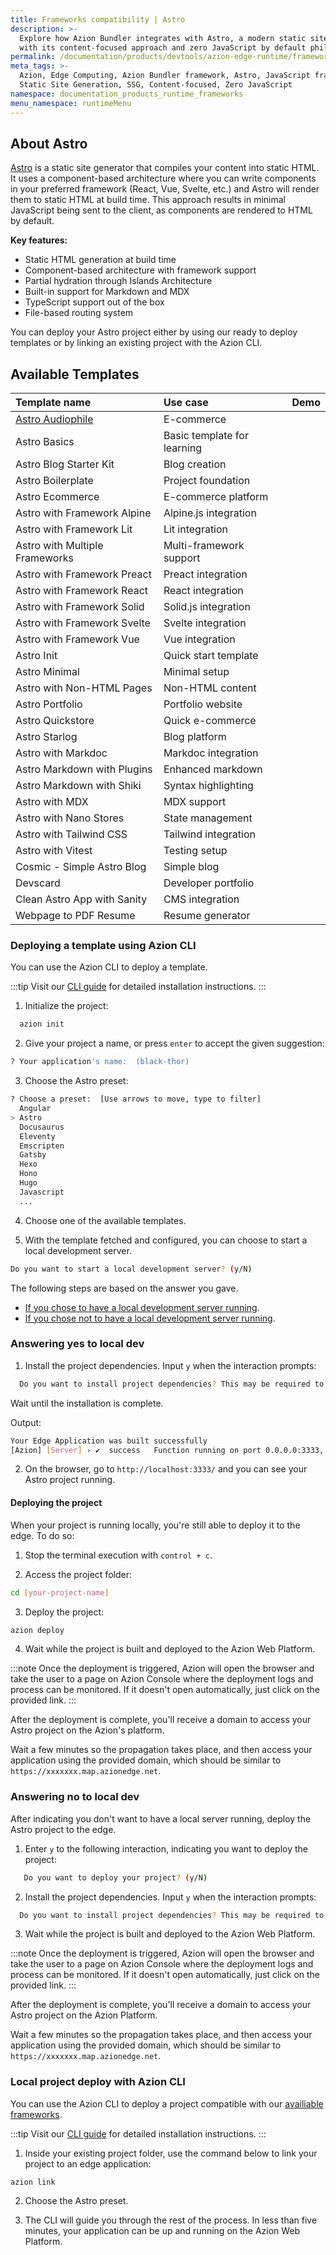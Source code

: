```yaml
---
title: Frameworks compatibility | Astro
description: >-
  Explore how Azion Bundler integrates with Astro, a modern static site builder that delivers lightning-fast performance
  with its content-focused approach and zero JavaScript by default philosophy.
permalink: /documentation/products/devtools/azion-edge-runtime/frameworks-compatibility/astro/
meta_tags: >-
  Azion, Edge Computing, Azion Bundler framework, Astro, JavaScript frameworks,
  Static Site Generation, SSG, Content-focused, Zero JavaScript
namespace: documentation_products_runtime_frameworks
menu_namespace: runtimeMenu
---
```




## About Astro

[Astro](https://astro.build/) is a static site generator that compiles your content into static HTML. It uses a component-based architecture where you can write components in your preferred framework (React, Vue, Svelte, etc.) and Astro will render them to static HTML at build time. This approach results in minimal JavaScript being sent to the client, as components are rendered to HTML by default.

**Key features:**
- Static HTML generation at build time
- Component-based architecture with framework support
- Partial hydration through Islands Architecture
- Built-in support for Markdown and MDX
- TypeScript support out of the box
- File-based routing system

You can deploy your Astro project either by using our ready to deploy templates or by linking an existing project with the Azion CLI.

## Available Templates

| Template name | Use case | Demo |
|:-------------|:---------|:-----|
| [Astro Audiophile](/en/documentation/products/templates/astro-audiophile) | E-commerce | <LinkButton link="/en/documentation/products/devtools/azion-edge-runtime/frameworks-compatibility/" label="View Demo" severity="secondary" /> |
| Astro Basics | Basic template for learning | <LinkButton link="/en/documentation/products/devtools/azion-edge-runtime/frameworks-compatibility/" label="View Demo" severity="secondary" /> |
| Astro Blog Starter Kit | Blog creation | <LinkButton link="/en/documentation/products/devtools/azion-edge-runtime/frameworks-compatibility/" label="View Demo" severity="secondary" /> |
| Astro Boilerplate | Project foundation | <LinkButton link="/en/documentation/products/devtools/azion-edge-runtime/frameworks-compatibility/" label="View Demo" severity="secondary" /> |
| Astro Ecommerce | E-commerce platform | <LinkButton link="/en/documentation/products/devtools/azion-edge-runtime/frameworks-compatibility/" label="View Demo" severity="secondary" /> |
| Astro with Framework Alpine | Alpine.js integration | <LinkButton link="/en/documentation/products/devtools/azion-edge-runtime/frameworks-compatibility/" label="View Demo" severity="secondary" /> |
| Astro with Framework Lit | Lit integration | <LinkButton link="/en/documentation/products/devtools/azion-edge-runtime/frameworks-compatibility/" label="View Demo" severity="secondary" /> |
| Astro with Multiple Frameworks | Multi-framework support | <LinkButton link="/en/documentation/products/devtools/azion-edge-runtime/frameworks-compatibility/" label="View Demo" severity="secondary" /> |
| Astro with Framework Preact | Preact integration | <LinkButton link="/en/documentation/products/devtools/azion-edge-runtime/frameworks-compatibility/" label="View Demo" severity="secondary" /> |
| Astro with Framework React | React integration | <LinkButton link="/en/documentation/products/devtools/azion-edge-runtime/frameworks-compatibility/" label="View Demo" severity="secondary" /> |
| Astro with Framework Solid | Solid.js integration | <LinkButton link="/en/documentation/products/devtools/azion-edge-runtime/frameworks-compatibility/" label="View Demo" severity="secondary" /> |
| Astro with Framework Svelte | Svelte integration | <LinkButton link="/en/documentation/products/devtools/azion-edge-runtime/frameworks-compatibility/" label="View Demo" severity="secondary" /> |
| Astro with Framework Vue | Vue integration | <LinkButton link="/en/documentation/products/devtools/azion-edge-runtime/frameworks-compatibility/" label="View Demo" severity="secondary" /> |
| Astro Init | Quick start template | <LinkButton link="/en/documentation/products/devtools/azion-edge-runtime/frameworks-compatibility/" label="View Demo" severity="secondary" /> |
| Astro Minimal | Minimal setup | <LinkButton link="/en/documentation/products/devtools/azion-edge-runtime/frameworks-compatibility/" label="View Demo" severity="secondary" /> |
| Astro with Non-HTML Pages | Non-HTML content | <LinkButton link="/en/documentation/products/devtools/azion-edge-runtime/frameworks-compatibility/" label="View Demo" severity="secondary" /> |
| Astro Portfolio | Portfolio website | <LinkButton link="/en/documentation/products/devtools/azion-edge-runtime/frameworks-compatibility/" label="View Demo" severity="secondary" /> |
| Astro Quickstore | Quick e-commerce | <LinkButton link="/en/documentation/products/devtools/azion-edge-runtime/frameworks-compatibility/" label="View Demo" severity="secondary" /> |
| Astro Starlog | Blog platform | <LinkButton link="/en/documentation/products/devtools/azion-edge-runtime/frameworks-compatibility/" label="View Demo" severity="secondary" /> |
| Astro with Markdoc | Markdoc integration | <LinkButton link="/en/documentation/products/devtools/azion-edge-runtime/frameworks-compatibility/" label="View Demo" severity="secondary" /> |
| Astro Markdown with Plugins | Enhanced markdown | <LinkButton link="/en/documentation/products/devtools/azion-edge-runtime/frameworks-compatibility/" label="View Demo" severity="secondary" /> |
| Astro Markdown with Shiki | Syntax highlighting | <LinkButton link="/en/documentation/products/devtools/azion-edge-runtime/frameworks-compatibility/" label="View Demo" severity="secondary" /> |
| Astro with MDX | MDX support | <LinkButton link="/en/documentation/products/devtools/azion-edge-runtime/frameworks-compatibility/" label="View Demo" severity="secondary" /> |
| Astro with Nano Stores | State management | <LinkButton link="/en/documentation/products/devtools/azion-edge-runtime/frameworks-compatibility/" label="View Demo" severity="secondary" /> |
| Astro with Tailwind CSS | Tailwind integration | <LinkButton link="/en/documentation/products/devtools/azion-edge-runtime/frameworks-compatibility/" label="View Demo" severity="secondary" /> |
| Astro with Vitest | Testing setup | <LinkButton link="/en/documentation/products/devtools/azion-edge-runtime/frameworks-compatibility/" label="View Demo" severity="secondary" /> |
| Cosmic - Simple Astro Blog | Simple blog | <LinkButton link="/en/documentation/products/devtools/azion-edge-runtime/frameworks-compatibility/" label="View Demo" severity="secondary" /> |
| Devscard | Developer portfolio | <LinkButton link="/en/documentation/products/devtools/azion-edge-runtime/frameworks-compatibility/" label="View Demo" severity="secondary" /> |
| Clean Astro App with Sanity | CMS integration | <LinkButton link="/en/documentation/products/devtools/azion-edge-runtime/frameworks-compatibility/" label="View Demo" severity="secondary" /> |
| Webpage to PDF Resume | Resume generator | <LinkButton link="/en/documentation/products/devtools/azion-edge-runtime/frameworks-compatibility/" label="View Demo" severity="secondary" /> |

### Deploying  a template using Azion CLI

You can use the Azion CLI to deploy a template.

:::tip
Visit our [CLI guide](/en/documentation/products/azion-cli/overview/#installing-azion-cli) for detailed installation instructions.
:::

1. Initialize the project:

```sh 
  azion init
```

2. Give your project a name, or press `enter` to accept the given suggestion:

```sh 
? Your application's name:  (black-thor)
```

3. Choose the Astro preset: 

```sh 
? Choose a preset:  [Use arrows to move, type to filter]
  Angular 
> Astro 
  Docusaurus
  Eleventy
  Emscripten
  Gatsby
  Hexo
  Hono
  Hugo
  Javascript
  ...
```

4. Choose one of the available templates.

5. With the template fetched and configured, you can choose to start a local development server.

```sh 
Do you want to start a local development server? (y/N) 
```

The following steps are based on the answer you gave. 

- [If you chose to have a local development server running](/en/documentation/products/devtools/azion-edge-runtime/frameworks-compatibility/astro/#answering-yes-to-local-dev).
- [If you chose not to have a local development server running](/en/documentation/products/devtools/azion-edge-runtime/frameworks-compatibility/astro/#answering-no-to-local-dev).

### Answering yes to local dev

1. Install the project dependencies. Input `y` when the interaction prompts:

```sh 
  Do you want to install project dependencies? This may be required to start local development server (y/N)
```

Wait until the installation is complete.

Output:

```sh
Your Edge Application was built successfully
[Azion] [Server] › ✔  success   Function running on port 0.0.0.0:3333, url: http://localhost:3333
```

2. On the browser, go to `http://localhost:3333/` and you can see your Astro project running.

#### Deploying the project

When your project is running locally, you're still able to deploy it to the edge. To do so:

1. Stop the terminal execution with `control + c`. 

2. Access the project folder:

```sh
cd [your-project-name] 
```

3. Deploy the project: 

```sh
azion deploy
```

4. Wait while the project is built and deployed to the Azion Web Platform.

:::note 
Once the deployment is triggered, Azion will open the browser and take the user to a page on Azion Console where the deployment logs and process can be monitored. If it doesn't open automatically, just click on the provided link.
::: 

After the deployment is complete, you'll receive a domain to access your Astro project on the Azion's platform.

Wait a few minutes so the propagation takes place, and then access your application using the provided domain, which should be similar to `https://xxxxxxx.map.azionedge.net`.

### Answering no to local dev

After indicating you don't want to have a local server running, deploy the Astro project to the edge.

1. Enter `y` to the following interaction, indicating you want to deploy the project:

```sh
   Do you want to deploy your project? (y/N) 
```

2. Install the project dependencies. Input `y` when the interaction prompts:

```sh 
  Do you want to install project dependencies? This may be required to deploy your project (y/N)
```

3. Wait while the project is built and deployed to the Azion Web Platform.

:::note 
Once the deployment is triggered, Azion will open the browser and take the user to a page on Azion Console where the deployment logs and process can be monitored. If it doesn't open automatically, just click on the provided link.
::: 

After the deployment is complete, you'll receive a domain to access your Astro project on the Azion Platform.

Wait a few minutes so the propagation takes place, and then access your application using the provided domain, which should be similar to `https://xxxxxxx.map.azionedge.net`.


### Local project deploy with Azion CLI

You can use the Azion CLI to deploy a project compatible with our [availiable frameworks](/en/documentation/products/devtools/azion-edge-runtime/frameworks-compatibility/).

:::tip
Visit our [CLI guide](/en/documentation/products/azion-cli/overview/#installing-azion-cli) for detailed installation instructions.
:::

1. Inside your existing project folder, use the command below to link your project to an edge application:

```shell
azion link
```

2. Choose the Astro preset.

3. The CLI will guide you through the rest of the process. In less than five minutes, your application can be up and running on the Azion Web Platform.
